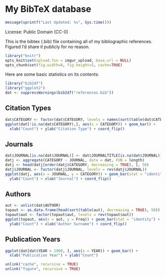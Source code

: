 # My BibTeX database

```r
message(sprintf("Last Updated: %s", Sys.time()))
```

License: Public Domain (CC-0)

This is the bibtex (.bib) file containing all of my bibliographic references. Figured I'd share it publicly for no reason.

```r
library("knitr")
opts_knit$set(upload.fun = imgur_upload, base.url = NULL)
opts_chunk$set(fig.width=8, fig.height=5, cache=TRUE)
````

Here are some basic statistics on its contents:

```r
library("bib2df")
library("ggplot2")
dat <- suppressWarnings(bib2df("references.bib"))
```

## Citation Types

```r
dat$CATEGORY <- factor(dat$CATEGORY, levels = names(sort(table(dat$CATEGORY))))
ggplot(dat[!is.na(dat$CATEGORY),], aes(x = CATEGORY)) + geom_bar() + 
  xlab("Count") + ylab("Citation Type") + coord_flip()
```

## Journals

```r
dat$JOURNAL[is.na(dat$JOURNAL)] <- dat$JOURNALTITLE[is.na(dat$JOURNAL)]
datj <- aggregate(CATEGORY ~ JOURNAL, data = dat, FUN = length)
datj <- head(datj[order(datj$CATEGORY, decreasing = TRUE), ], 50)
datj$JOURNAL <- factor(datj$JOURNAL, levels = rev(datj$JOURNAL))
ggplot(datj, aes(x = JOURNAL, y = CATEGORY)) + geom_bar(stat = "identity") + 
  ylab("Count") + xlab("Journal") + coord_flip()
```

## Authors

```r
aut <- unlist(dat$AUTHOR)
topaut <- as.data.frame(head(sort(table(aut), decreasing = TRUE), 50))
topaut$aut <- factor(topaut$aut, levels = rev(topaut$aut))
ggplot(topaut, aes(x = aut, y = Freq)) + geom_bar(stat = "identity") + 
  ylab("Count") + xlab("Author Surname") + coord_flip()
```

## Publication Years

```r
ggplot(dat[dat$YEAR > 1900, ], aes(x = YEAR)) + geom_bar() +
  xlab("Publication Year") + ylab("Count")
```

```r
unlink("cache", recursive = TRUE)
unlink("figure", recursive = TRUE)
```
